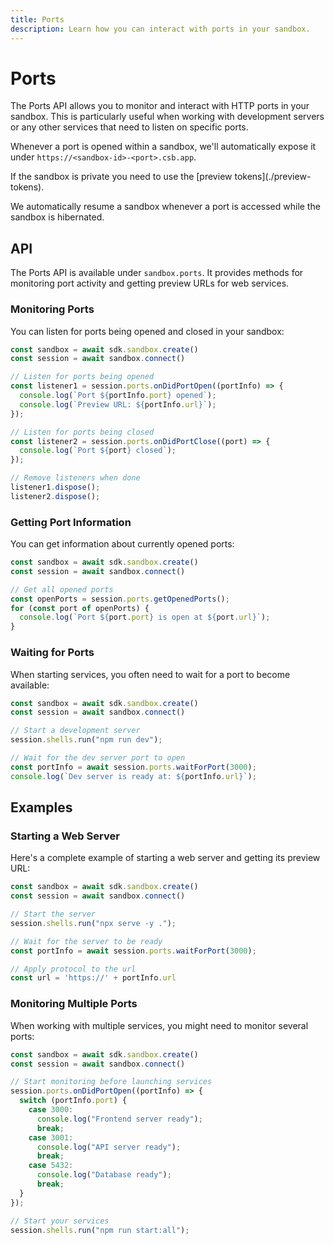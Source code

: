 ```yaml
---
title: Ports
description: Learn how you can interact with ports in your sandbox.
---
```



# Ports

The Ports API allows you to monitor and interact with HTTP ports in your sandbox. This is particularly useful when working with development servers or any other services that need to listen on specific ports.

Whenever a port is opened within a sandbox, we'll automatically expose it under `https://<sandbox-id>-<port>.csb.app`.

<Callout>
If the sandbox is private you need to use the [preview tokens](./preview-tokens).
</Callout>

We automatically resume a sandbox whenever a port is accessed while the sandbox is hibernated.

## API

The Ports API is available under `sandbox.ports`. It provides methods for monitoring port activity and getting preview URLs for web services.

### Monitoring Ports

You can listen for ports being opened and closed in your sandbox:

```ts
const sandbox = await sdk.sandbox.create()
const session = await sandbox.connect()

// Listen for ports being opened
const listener1 = session.ports.onDidPortOpen((portInfo) => {
  console.log(`Port ${portInfo.port} opened`);
  console.log(`Preview URL: ${portInfo.url}`);
});

// Listen for ports being closed
const listener2 = session.ports.onDidPortClose((port) => {
  console.log(`Port ${port} closed`);
});

// Remove listeners when done
listener1.dispose();
listener2.dispose();
```

### Getting Port Information

You can get information about currently opened ports:

```ts
const sandbox = await sdk.sandbox.create()
const session = await sandbox.connect()

// Get all opened ports
const openPorts = session.ports.getOpenedPorts();
for (const port of openPorts) {
  console.log(`Port ${port.port} is open at ${port.url}`);
}
```

### Waiting for Ports

When starting services, you often need to wait for a port to become available:

```ts
const sandbox = await sdk.sandbox.create()
const session = await sandbox.connect()

// Start a development server
session.shells.run("npm run dev");

// Wait for the dev server port to open
const portInfo = await session.ports.waitForPort(3000);
console.log(`Dev server is ready at: ${portInfo.url}`);
```

## Examples

### Starting a Web Server

Here's a complete example of starting a web server and getting its preview URL:

```ts
const sandbox = await sdk.sandbox.create()
const session = await sandbox.connect()

// Start the server
session.shells.run("npx serve -y .");

// Wait for the server to be ready
const portInfo = await session.ports.waitForPort(3000);

// Apply protocol to the url
const url = 'https://' + portInfo.url
```

### Monitoring Multiple Ports

When working with multiple services, you might need to monitor several ports:

```ts
const sandbox = await sdk.sandbox.create()
const session = await sandbox.connect()

// Start monitoring before launching services
session.ports.onDidPortOpen((portInfo) => {
  switch (portInfo.port) {
    case 3000:
      console.log("Frontend server ready");
      break;
    case 3001:
      console.log("API server ready");
      break;
    case 5432:
      console.log("Database ready");
      break;
  }
});

// Start your services
session.shells.run("npm run start:all");
```
